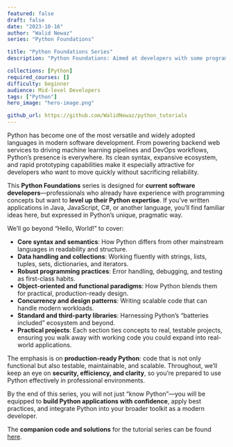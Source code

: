 ```yaml
---
featured: false
draft: false
date: "2023-10-16"
author: "Walid Newaz"
series: "Python Foundations"

title: "Python Foundations Series"
description: "Python Foundations: Aimed at developers with some programming background, this series focuses on mastering core Python concepts, tools, and best practices—forming a foundation for web development, data science, and advanced software engineering."

collections: [Python]
required_courses: []
difficulty: beginner
audience: Mid-level Developers
tags: ["Python"]
hero_image: "hero-image.png"

github_url: https://github.com/WalidNewaz/python_tutorials
---
```


Python has become one of the most versatile and widely adopted languages in modern software development. From powering backend web services to driving machine learning pipelines and DevOps workflows, Python’s presence is everywhere. Its clean syntax, expansive ecosystem, and rapid prototyping capabilities make it especially attractive for developers who want to move quickly without sacrificing reliability.

This **Python Foundations** series is designed for **current software developers**—professionals who already have experience with programming concepts but want to **level up their Python expertise**. If you’ve written applications in Java, JavaScript, C#, or another language, you’ll find familiar ideas here, but expressed in Python’s unique, pragmatic way.

We’ll go beyond “Hello, World!” to cover:

* **Core syntax and semantics**: How Python differs from other mainstream languages in readability and structure.
* **Data handling and collections**: Working fluently with strings, lists, tuples, sets, dictionaries, and iterators.
* **Robust programming practices**: Error handling, debugging, and testing as first-class habits.
* **Object-oriented and functional paradigms**: How Python blends them for practical, production-ready design.
* **Concurrency and design patterns**: Writing scalable code that can handle modern workloads.
* **Standard and third-party libraries**: Harnessing Python’s “batteries included” ecosystem and beyond.
* **Practical projects**: Each section ties concepts to real, testable projects, ensuring you walk away with working code you could expand into real-world applications.

The emphasis is on **production-ready Python**: code that is not only functional but also testable, maintainable, and scalable. Throughout, we’ll keep an eye on **security, efficiency, and clarity**, so you’re prepared to use Python effectively in professional environments.

By the end of this series, you will not just “know Python”—you will be equipped to **build Python applications with confidence**, apply best practices, and integrate Python into your broader toolkit as a modern developer.

The **companion code and solutions** for the tutorial series can be found <a href="https://github.com/WalidNewaz/python_tutorials" target="_blank">here</a>.
